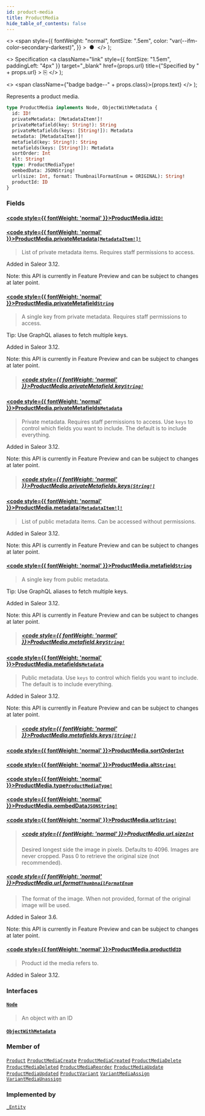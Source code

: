 ```yaml
---
id: product-media
title: ProductMedia
hide_table_of_contents: false
---
```


  <>
    <span
      style={{
        fontWeight: "normal",
        fontSize: ".5em",
        color: "var(--ifm-color-secondary-darkest)",
      }}
    >
      &nbsp;●&nbsp;
    </span>
  </>
);

  <>
    Specification
    <a
      className="link"
      style={{ fontSize: "1.5em", paddingLeft: "4px" }}
      target="\_blank"
      href={props.url}
      title={"Specified by " + props.url}
    >
      ⎘
    </a>
  </>
);

  <>
    <span className={"badge badge--" + props.class}>{props.text}</span>
  </>
);

Represents a product media.

```graphql
type ProductMedia implements Node, ObjectWithMetadata {
  id: ID!
  privateMetadata: [MetadataItem!]!
  privateMetafield(key: String!): String
  privateMetafields(keys: [String!]): Metadata
  metadata: [MetadataItem!]!
  metafield(key: String!): String
  metafields(keys: [String!]): Metadata
  sortOrder: Int
  alt: String!
  type: ProductMediaType!
  oembedData: JSONString!
  url(size: Int, format: ThumbnailFormatEnum = ORIGINAL): String!
  productId: ID
}
```

### Fields

#### [<code style={{ fontWeight: 'normal' }}>ProductMedia.<b>id</b></code>](#)<Bullet />[`ID!`](../../../storefront/miscellaneous/scalars/id) <Badge class="secondary" text="non-null"/> <Badge class="secondary" text="scalar"/>

>

#### [<code style={{ fontWeight: 'normal' }}>ProductMedia.<b>privateMetadata</b></code>](#)<Bullet />[`[MetadataItem!]!`](../../../storefront/miscellaneous/objects/metadata-item) <Badge class="secondary" text="non-null"/> <Badge class="secondary" text="object"/>

> List of private metadata items. Requires staff permissions to access.

Added in Saleor 3.12.

Note: this API is currently in Feature Preview and can be subject to changes at later point.

>

#### [<code style={{ fontWeight: 'normal' }}>ProductMedia.<b>privateMetafield</b></code>](#)<Bullet />[`String`](../../../storefront/miscellaneous/scalars/string) <Badge class="secondary" text="scalar"/>

> A single key from private metadata. Requires staff permissions to access.

Tip: Use GraphQL aliases to fetch multiple keys.

Added in Saleor 3.12.

Note: this API is currently in Feature Preview and can be subject to changes at later point.

> ##### [<code style={{ fontWeight: 'normal' }}>ProductMedia.privateMetafield.<b>key</b></code>](#)<Bullet />[`String!`](../../../storefront/miscellaneous/scalars/string) <Badge class="secondary" text="non-null"/> <Badge class="secondary" text="scalar"/>

#### [<code style={{ fontWeight: 'normal' }}>ProductMedia.<b>privateMetafields</b></code>](#)<Bullet />[`Metadata`](../../../storefront/miscellaneous/scalars/metadata) <Badge class="secondary" text="scalar"/>

> Private metadata. Requires staff permissions to access. Use `keys` to control which fields you want to include. The default is to include everything.

Added in Saleor 3.12.

Note: this API is currently in Feature Preview and can be subject to changes at later point.

> ##### [<code style={{ fontWeight: 'normal' }}>ProductMedia.privateMetafields.<b>keys</b></code>](#)<Bullet />[`[String!]`](../../../storefront/miscellaneous/scalars/string) <Badge class="secondary" text="list"/> <Badge class="secondary" text="scalar"/>

#### [<code style={{ fontWeight: 'normal' }}>ProductMedia.<b>metadata</b></code>](#)<Bullet />[`[MetadataItem!]!`](../../../storefront/miscellaneous/objects/metadata-item) <Badge class="secondary" text="non-null"/> <Badge class="secondary" text="object"/>

> List of public metadata items. Can be accessed without permissions.

Added in Saleor 3.12.

Note: this API is currently in Feature Preview and can be subject to changes at later point.

>

#### [<code style={{ fontWeight: 'normal' }}>ProductMedia.<b>metafield</b></code>](#)<Bullet />[`String`](../../../storefront/miscellaneous/scalars/string) <Badge class="secondary" text="scalar"/>

> A single key from public metadata.

Tip: Use GraphQL aliases to fetch multiple keys.

Added in Saleor 3.12.

Note: this API is currently in Feature Preview and can be subject to changes at later point.

> ##### [<code style={{ fontWeight: 'normal' }}>ProductMedia.metafield.<b>key</b></code>](#)<Bullet />[`String!`](../../../storefront/miscellaneous/scalars/string) <Badge class="secondary" text="non-null"/> <Badge class="secondary" text="scalar"/>

#### [<code style={{ fontWeight: 'normal' }}>ProductMedia.<b>metafields</b></code>](#)<Bullet />[`Metadata`](../../../storefront/miscellaneous/scalars/metadata) <Badge class="secondary" text="scalar"/>

> Public metadata. Use `keys` to control which fields you want to include. The default is to include everything.

Added in Saleor 3.12.

Note: this API is currently in Feature Preview and can be subject to changes at later point.

> ##### [<code style={{ fontWeight: 'normal' }}>ProductMedia.metafields.<b>keys</b></code>](#)<Bullet />[`[String!]`](../../../storefront/miscellaneous/scalars/string) <Badge class="secondary" text="list"/> <Badge class="secondary" text="scalar"/>

#### [<code style={{ fontWeight: 'normal' }}>ProductMedia.<b>sortOrder</b></code>](#)<Bullet />[`Int`](../../../storefront/miscellaneous/scalars/int) <Badge class="secondary" text="scalar"/>

>

#### [<code style={{ fontWeight: 'normal' }}>ProductMedia.<b>alt</b></code>](#)<Bullet />[`String!`](../../../storefront/miscellaneous/scalars/string) <Badge class="secondary" text="non-null"/> <Badge class="secondary" text="scalar"/>

>

#### [<code style={{ fontWeight: 'normal' }}>ProductMedia.<b>type</b></code>](#)<Bullet />[`ProductMediaType!`](../../../storefront/products/enums/product-media-type) <Badge class="secondary" text="non-null"/> <Badge class="secondary" text="enum"/>

>

#### [<code style={{ fontWeight: 'normal' }}>ProductMedia.<b>oembedData</b></code>](#)<Bullet />[`JSONString!`](../../../storefront/miscellaneous/scalars/jsonstring) <Badge class="secondary" text="non-null"/> <Badge class="secondary" text="scalar"/>

>

#### [<code style={{ fontWeight: 'normal' }}>ProductMedia.<b>url</b></code>](#)<Bullet />[`String!`](../../../storefront/miscellaneous/scalars/string) <Badge class="secondary" text="non-null"/> <Badge class="secondary" text="scalar"/>

> ##### [<code style={{ fontWeight: 'normal' }}>ProductMedia.url.<b>size</b></code>](#)<Bullet />[`Int`](../../../storefront/miscellaneous/scalars/int) <Badge class="secondary" text="scalar"/>
>
> Desired longest side the image in pixels. Defaults to 4096. Images are never cropped. Pass 0 to retrieve the original size (not recommended).

##### [<code style={{ fontWeight: 'normal' }}>ProductMedia.url.<b>format</b></code>](#)<Bullet />[`ThumbnailFormatEnum`](../../../storefront/miscellaneous/enums/thumbnail-format-enum) <Badge class="secondary" text="enum"/>

> The format of the image. When not provided, format of the original image will be used.

Added in Saleor 3.6.

Note: this API is currently in Feature Preview and can be subject to changes at later point.

>

#### [<code style={{ fontWeight: 'normal' }}>ProductMedia.<b>productId</b></code>](#)<Bullet />[`ID`](../../../storefront/miscellaneous/scalars/id) <Badge class="secondary" text="scalar"/>

> Product id the media refers to.

Added in Saleor 3.12.

>

### Interfaces

#### [`Node`](../../../storefront/miscellaneous/interfaces/node) <Badge class="secondary" text="interface"/>

> An object with an ID

#### [`ObjectWithMetadata`](../../../storefront/miscellaneous/interfaces/object-with-metadata) <Badge class="secondary" text="interface"/>

>

### Member of

[`Product`](../../../storefront/products/objects/product) <Badge class="secondary" text="object"/><Bullet />[`ProductMediaCreate`](../../../storefront/products/objects/product-media-create) <Badge class="secondary" text="object"/><Bullet />[`ProductMediaCreated`](../../../storefront/products/objects/product-media-created) <Badge class="secondary" text="object"/><Bullet />[`ProductMediaDelete`](../../../storefront/products/objects/product-media-delete) <Badge class="secondary" text="object"/><Bullet />[`ProductMediaDeleted`](../../../storefront/products/objects/product-media-deleted) <Badge class="secondary" text="object"/><Bullet />[`ProductMediaReorder`](../../../storefront/products/objects/product-media-reorder) <Badge class="secondary" text="object"/><Bullet />[`ProductMediaUpdate`](../../../storefront/products/objects/product-media-update) <Badge class="secondary" text="object"/><Bullet />[`ProductMediaUpdated`](../../../storefront/products/objects/product-media-updated) <Badge class="secondary" text="object"/><Bullet />[`ProductVariant`](../../../storefront/products/objects/product-variant) <Badge class="secondary" text="object"/><Bullet />[`VariantMediaAssign`](../../../storefront/products/objects/variant-media-assign) <Badge class="secondary" text="object"/><Bullet />[`VariantMediaUnassign`](../../../storefront/products/objects/variant-media-unassign) <Badge class="secondary" text="object"/>

### Implemented by

[`_Entity`](../../../storefront/miscellaneous/unions/entity) <Badge class="secondary" text="union"/>
